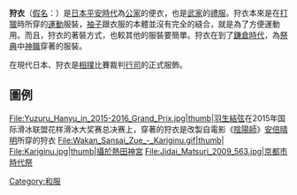 {{Unreferenced|time=2021-04-21T09:16:38+00:00}}
'''狩衣'''（[[日語假名|假名]]：'''{{lang|ja|かりぎぬ}}'''）是[[日本|日本]][[平安時代|平安時代]]為[[公家|公家]]的便衣，也是[[武家|武家]]的[[禮服|禮服]]。狩衣本來是在[[打獵|打獵]]時所穿的[[体育运动|運動]]服裝，[[袖子|袖子]]跟衣服的本體並沒有完全的縫合，就是為了方便運動用。而且，狩衣的著裝方式，也較其他的服裝要簡單。狩衣在到了[[鎌倉時代|鎌倉時代]]，為[[祭典|祭典]]中[[神職_(神道)|神職]]穿著的服裝。

在現代日本、狩衣是[[相撲|相撲]]比賽裁判[[行司|行司]]的正式服飾。

==圖例==
<gallery>
File:Yuzuru_Hanyu_in_2015-2016_Grand_Prix.jpg|thumb|[[羽生結弦|羽生結弦]]在2015年国际滑冰联盟花样滑冰大奖赛总决赛上，穿著的狩衣是改製自電影《[[阴阳师_(电影)|陰陽師]]》[[安倍晴明|安倍晴明]]所穿的狩衣
File:Wakan_Sansai_Zue_-_Kariginu.gif|thumb|
File:Kariginu.jpg|thumb|攝於[[熱田神宮|熱田神宮]]
File:Jidai_Matsuri_2009_563.jpg|[[京都市|京都市]][[時代祭|時代祭]]
</gallery>

{{日本小作品}}
[[Category:和服|Category:和服]]